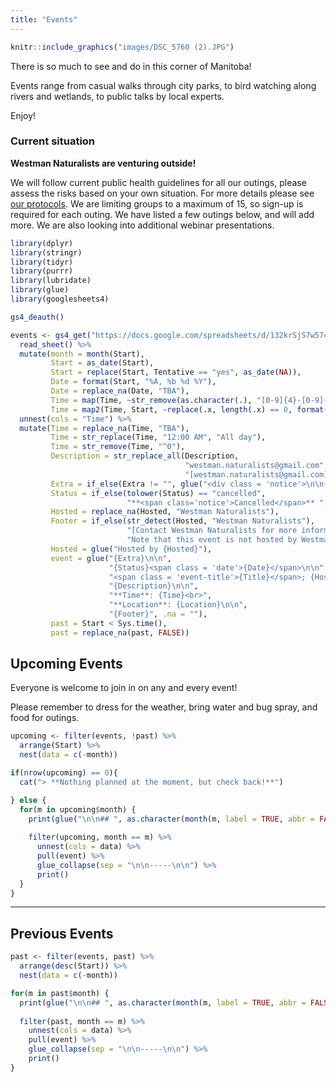 ```yaml
---
title: "Events"
---
```


```r
knitr::include_graphics("images/DSC_5760 (2).JPG")
```


There is so much to see and do in this corner of Manitoba!

Events range from casual walks through city parks, to bird watching along rivers and wetlands, to public talks by local experts.

Enjoy!

### Current situation {.notice}
**Westman Naturalists are venturing outside!**

We will follow current public health guidelines for all our outings, please assess the risks based on your own situation. For more details please see [our protocols](resources.html). We are limiting groups to a maximum of 15, so sign-up is required for each outing.  We have listed a few outings below, and will add more. We are also looking into additional webinar presentations.


```r
library(dplyr)
library(stringr)
library(tidyr)
library(purrr)
library(lubridate)
library(glue)
library(googlesheets4)

gs4_deauth()

events <- gs4_get("https://docs.google.com/spreadsheets/d/132krSjS7w574gavkX31XxmcmmafXbC-zfM81W2mDXAY/") %>%
  read_sheet() %>%
  mutate(month = month(Start),
         Start = as_date(Start),
         Start = replace(Start, Tentative == "yes", as_date(NA)),
         Date = format(Start, "%A, %b %d %Y"),
         Date = replace_na(Date, "TBA"),
         Time = map(Time, ~str_remove(as.character(.), "[0-9]{4}-[0-9]{2}-[0-9]{2} ")),
         Time = map2(Time, Start, ~replace(.x, length(.x) == 0, format(.y, "%I:%M %p")))) %>%
  unnest(cols = "Time") %>%
  mutate(Time = replace_na(Time, "TBA"),
         Time = str_replace(Time, "12:00 AM", "All day"),
         Time = str_remove(Time, "^0"),
         Description = str_replace_all(Description, 
                                       "westman.naturalists@gmail.com", 
                                       "[westman.naturalists@gmail.com](mailto:westman.naturalists@gmail.com)"),
         Extra = if_else(Extra != "", glue("<div class = 'notice'>\n\n{Extra}\n\n</div>"), ""),
         Status = if_else(tolower(Status) == "cancelled",
                          "**<span class='notice'>Cancelled</span>** ", ""),
         Hosted = replace_na(Hosted, "Westman Naturalists"),
         Footer = if_else(str_detect(Hosted, "Westman Naturalists"), 
                          "[Contact Westman Naturalists for more information](mailto:westman.naturalists@gmail.com)",
                          "Note that this event is not hosted by Westman Naturalists"),
         Hosted = glue("Hosted by {Hosted}"),
         event = glue("{Extra}\n\n",
                      "{Status}<span class = 'date'>{Date}</span>\n\n",
                      "<span class = 'event-title'>{Title}</span>; {Hosted}\n\n",
                      "{Description}\n\n", 
                      "**Time**: {Time}<br>",
                      "**Location**: {Location}\n\n",
                      "{Footer}", .na = ""),
         past = Start < Sys.time(),
         past = replace_na(past, FALSE))
```


## Upcoming Events

Everyone is welcome to join in on any and every event!

Please remember to dress for the weather, bring water and bug spray, and food for outings.
<!-- To aid in planning, please let us know if you are attending any of our out of town trips, by [sending the Westman Naturalists an email](mailto:westman.naturalists@gmail.com). -->



```r
upcoming <- filter(events, !past) %>%
  arrange(Start) %>%
  nest(data = c(-month))

if(nrow(upcoming) == 0){
  cat("> **Nothing planned at the moment, but check back!**")

} else {
  for(m in upcoming$month) {
    print(glue("\n\n## ", as.character(month(m, label = TRUE, abbr = FALSE)), "\n\n"))
    
    filter(upcoming, month == m) %>%
      unnest(cols = data) %>%
      pull(event) %>%
      glue_collapse(sep = "\n\n-----\n\n") %>%
      print()
  }
}
```


--------

## Previous Events
```r
past <- filter(events, past) %>%
  arrange(desc(Start)) %>%
  nest(data = c(-month))

for(m in past$month) {
  print(glue("\n\n## ", as.character(month(m, label = TRUE, abbr = FALSE)), "\n\n"))
  
  filter(past, month == m) %>%
    unnest(cols = data) %>%
    pull(event) %>%
    glue_collapse(sep = "\n\n-----\n\n") %>%
    print()
}
```

